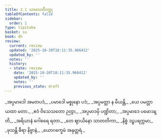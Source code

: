 ```yaml
---
title: 2.1 သာမာဝတီဝတ္ထု
tableOfContents: false
sidebar:
  order: 1
type: tipitaka
basket: su
book: dh
review:
  current: review
  updated: '2025-10-20T18:11:35.966412'
  updated_by: ''
  notes: ''
  history:
  - state: review
    date: '2025-10-20T18:11:35.966412'
    updated_by: ''
    notes: ''
    previous_state: draft
---
```



<DynamicBreadcrumb />


<ReviewStatus review={frontmatter.review} showDetails={true} />

<HypothesisAnnotation frontmatter={frontmatter} />

<Division number="21" book="dh" e="ch" v="18" p="16">

<Paragraph number="23" type="verses" book="dh">
_အပ္ပမာဒေါ အမတပဒံ,_  
_ပမာဒေါ မစ္စုနော ပဒံ;_  
_အပ္ပမတ္တာ န မီယန္တိ,_  
_ယေ ပမတ္တာ ယထာ မတာ._  

</Paragraph>

</Division>
<Division number="22" book="dh" e="ch" v="18" p="16">

<Paragraph number="24" type="verses" book="dh">
_ဧဝံ ဝိသေသတော ဉတွာ,_  
_အပ္ပမာဒမှိ ပဏ္ဍိတာ;_  
_အပ္ပမာဒေ ပမောဒန္တိ,_  
_အရိယာနံ ဂေါစရေ ရတာ._  

</Paragraph>

</Division>
<Division number="23" book="dh" e="ch" v="18" p="16">

<Paragraph number="25" type="verses" book="dh">
_တေ ဈာယိနော သာတတိကာ,_  
_နိစ္စံ ဒဠှပရက္ကမာ;_  
_ဖုသန္တိ ဓီရာ နိဗ္ဗာနံ,_  
_ယောဂက္ခေမံ အနုတ္တရံ._
</Paragraph>
</Division>